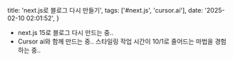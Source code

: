   title: 'next.js로 블로그 다시 만들기',
  tags: ['#next.js', 'cursor.ai'],
  date: '2025-02-10 02:01:52',
}

- next.js 15로 블로그 다시 만드는 중..
- Cursor ai와 함께 만드는 중.. 스타일링 작업 시간이 10/1로 줄어드는 마법을 경험하는 중..

